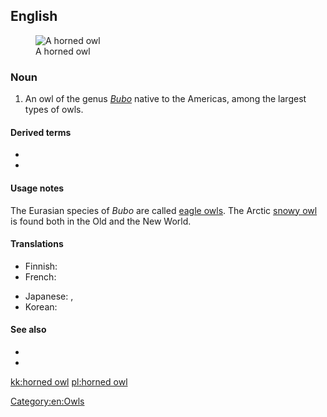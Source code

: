 ==English==
[[Image:Bubo virginianusDO1908P01CA.JPG|thumb|A horned owl]]

===Noun===
{{en-noun|head=[[horned]] [[owl]]}}

# An owl of the genus ''[[Bubo]]'' native to the Americas, among the largest types of owls.

====Derived terms====
* {{l|en|great horned owl}}
* {{l|en|lesser horned owl}}

====Usage notes====
The Eurasian species of ''Bubo'' are called [[eagle owl|eagle owls]]. The Arctic [[snowy owl]] is found both in the Old and the New World.

====Translations====
{{trans-top|New World member of the genus ''Bubo''}}
* Finnish: {{t+|fi|huuhkaja}}
* French: {{t+|fr|hibou|m}}
{{trans-mid}}
* Japanese: {{t|ja|木菟|tr=mimizuku|sc=Jpan}}, {{t|ja|ミミズク|tr=mimizuku|sc=Jpan}}
* Korean: {{t+|ko|부엉이|sc=Kore}}
{{trans-bottom}}

====See also====
* {{pedialite}}
* {{specieslite|Bubo}}

[[Category:en:Owls]]

[[kk:horned owl]]
[[pl:horned owl]]
